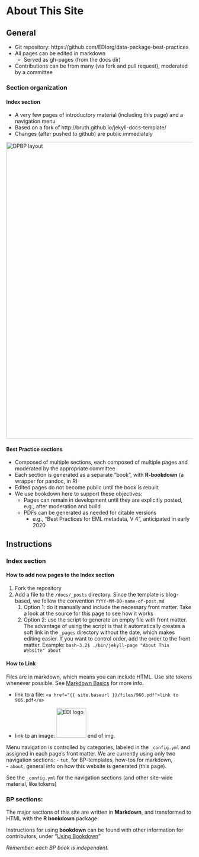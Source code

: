 # About This Site {-}

## General
- Git repository: https://github.com/EDIorg/data-package-best-practices
- All pages can be edited in  markdown
    - Served as gh-pages (from the docs dir)
- Contributions can be from many (via fork and pull request), moderated by a committee

### Section organization
#### Index section 
- A very few pages of introductory material (including this page) and a navigation menu 
- Based on a fork of http://bruth.github.io/jekyll-docs-template/
- Changes (after pushed to github) are public immediately

<img src="{{ site.baseurl }}/images/DPBP_layout.png" alt="DPBP layout" width="800px"/>

#### Best Practice sections 
- Composed of multiple sections, each composed of multiple pages and moderated by the appropriate committee
- Each section is generated as a separate "book", with **R-bookdown** (a wrapper for pandoc, in R)
- Edited pages do not become public until the book is rebuilt
- We use bookdown here to support these objectives:
    - Pages can remain in development until they are explicitly posted, e.g., after moderation and build
    - PDFs can be generated as needed for citable versions 
        - e.g., "Best Practices for EML metadata, V 4", anticipated in early 2020

## Instructions
### Index section

#### How to add new pages to the Index section 
1. Fork the repository
1. Add a file to the `/docs/_posts` directory. Since the template is blog-based, we follow the convention `YYYY-MM-DD-name-of-post.md`
    1. Option 1: do it manually and include the necessary front matter. Take a look at the source for this page to see how it works
    2. Option 2: use the script to generate an empty file with front matter. The advantage of using the script is that it automatically creates a soft link in the `_pages` directory without the date, which makes editing easier. If you want to control order, add the order to the front matter. Example:
  `bash-3.2$ ./bin/jekyll-page "About This Website" about` 


#### How to Link
Files are in markdown, which means you can include HTML. Use site tokens whenever possible. See [Markdown Basics](tut/markdown-basics.html) for more info.

- link to a file: 
`<a href="{{ site.baseurl }}/files/966.pdf">link to 966.pdf</a>`

- link to an image:
<img src="{{ site.baseurl }}/images/EDI-logo-svg-240.png" alt="EDI logo" height="80" width="80"/>
end of img.


Menu navigation is controlled by categories, labeled in the `_config.yml` and assigned in each page's front matter. We are currently using only two navigation sections: 
- `tut`, for BP-templates, how-tos for markdown,  
- `about`, general info on how this website is generated (this page).

See the `_config.yml` for the navigation sections (and other site-wide material, like tokens)


### BP sections: 

The major sections of this site are written in **Markdown**, and transformed to HTML with the **R bookdown** package. 

Instructions for using **bookdown** can be found with other information for contributors, under "[Using Bookdown]({{ site.baseurl }}/tut/using-bookdown.html)"

*Remember: each BP book is independent.*


